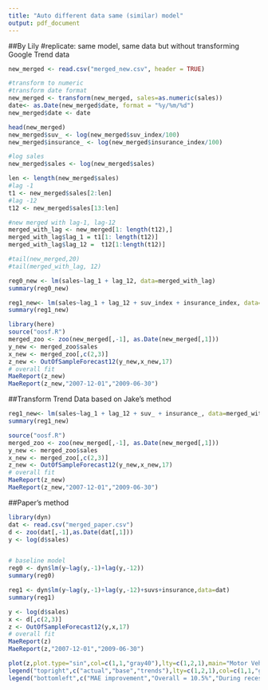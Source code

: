 ```yaml
---
title: "Auto different data same (similar) model"
output: pdf_document
---
```


##By Lily
#replicate: same model, same data but without transforming Google Trend data

```r
new_merged <- read.csv("merged_new.csv", header = TRUE)

#transform to numeric
#transform date format
new_merged <- transform(new_merged, sales=as.numeric(sales))
date<- as.Date(new_merged$date, format = "%y/%m/%d")
new_merged$date <- date

head(new_merged)
new_merged$suv_ <- log(new_merged$suv_index/100)
new_merged$insurance_ <- log(new_merged$insurance_index/100)

#log sales
new_merged$sales <- log(new_merged$sales)

len <- length(new_merged$sales)
#lag -1
t1 <- new_merged$sales[2:len]
#lag -12
t12 <- new_merged$sales[13:len]

#new merged with lag-1, lag-12
merged_with_lag <- new_merged[1: length(t12),]
merged_with_lag$lag_1 = t1[1: length(t12)]
merged_with_lag$lag_12 =  t12[1:length(t12)]

#tail(new_merged,20)
#tail(merged_with_lag, 12)
```

```r
reg0_new <- lm(sales~lag_1 + lag_12, data=merged_with_lag)
summary(reg0_new)
```

```r
reg1_new<- lm(sales~lag_1 + lag_12 + suv_index + insurance_index, data=merged_with_lag)
summary(reg1_new)

```

```r
library(here)
source("oosf.R")
merged_zoo <- zoo(new_merged[,-1], as.Date(new_merged[,1]))
y_new <- merged_zoo$sales
x_new <- merged_zoo[,c(2,3)]
z_new <- OutOfSampleForecast12(y_new,x_new,17)
# overall fit
MaeReport(z_new)
MaeReport(z_new,"2007-12-01","2009-06-30")

```

##Transform Trend Data based on Jake's method
```r
reg1_new<- lm(sales~lag_1 + lag_12 + suv_ + insurance_, data=merged_with_lag)
summary(reg1_new)
```

```r
source("oosf.R")
merged_zoo <- zoo(new_merged[,-1], as.Date(new_merged[,1]))
y_new <- merged_zoo$sales
x_new <- merged_zoo[,c(2,3)]
z_new <- OutOfSampleForecast12(y_new,x_new,17)
# overall fit
MaeReport(z_new)
MaeReport(z_new,"2007-12-01","2009-06-30")

```

##Paper's method
```r
library(dyn)
dat <- read.csv("merged_paper.csv")
d <- zoo(dat[,-1],as.Date(dat[,1]))
y <- log(d$sales)


# baseline model
reg0 <- dyn$lm(y~lag(y,-1)+lag(y,-12))
summary(reg0)
```

```r
reg1 <- dyn$lm(y~lag(y,-1)+lag(y,-12)+suvs+insurance,data=dat)
summary(reg1)
```

```r
y <- log(d$sales)
x <- d[,c(2,3)]
z <- OutOfSampleForecast12(y,x,17)
# overall fit
MaeReport(z)
MaeReport(z,"2007-12-01","2009-06-30")
```

```r
plot(z,plot.type="sin",col=c(1,1,"gray40"),lty=c(1,2,1),main="Motor Vehicles and Parts",ylab="log(mvp)",lwd=c(1.5,1,1))
legend("topright",c("actual","base","trends"),lty=c(1,2,1),col=c(1,1,"gray40"),lwd=c(1.5,1,1))
legend("bottomleft",c("MAE improvement","Overall = 10.5%","During recession = 21.5%"))
````





